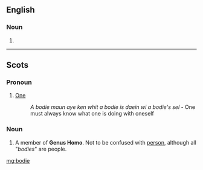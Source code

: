 ==English==

===Noun===
{{en-noun}}

# {{obsolete spelling of|body|lang=en}}

----

==Scots==

===Pronoun===
{{head|sco|pronoun}}

# [[one#Pronoun|One]]
#: ''A bodie maun aye ken whit a bodie is daein wi a bodie's sel'' - One must always know what one is doing with oneself

===Noun===
{{sco-noun}}

# A member of '''Genus Homo'''. Not to be confused with [[person#scots|person]], although all "''bodies''" are people.

[[mg:bodie]]